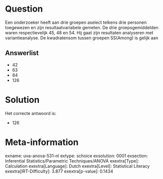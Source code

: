 Question
========

Een onderzoeker heeft aan drie groepen aselect telkens drie personen
toegewezen en zijn resultaatvariabele gemeten. De drie groepsgemiddelden
waren respectievelijk 45, 48 en 54. Hij gaat zijn resultaten analyseren
met variantieanalyse. De kwadratensom tussen groepen SS(Among) is gelijk
aan


Answerlist
----------

* 42
* 63
* 84
* 126

Solution
========

Het correcte antwoord is: 

* 126

Meta-information
================
exname: uva-anova-531-nl
extype: schoice
exsolution: 0001
exsection: Inferential Statistics/Parametric Techniques/ANOVA
exextra[Type]: Calculation
exextra[Language]: Dutch
exextra[Level]: Statistical Literacy
exextra[IRT-Difficulty]: 3.877
exextra[p-value]: 0.1434
